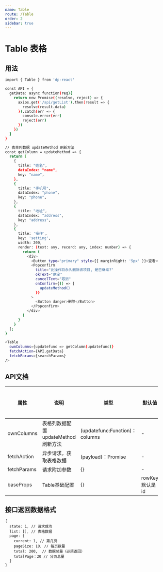 ```yaml
---
name: Table
route: /Table
order: 2
sidebar: true
---
```


# Table 表格

## 用法
```sh
import { Table } from 'dp-react'

const API = {
  getData: async function(req){
    return new Promise((resolve, reject) => {
      axios.get('/api/getList').then(result => {
        resolve(result.data)
      }).catch(err => {
        console.error(err)
        reject(err)
      })
    })
  }
}

// 表单列数据 updateMethod 刷新方法
const getColumn = updateMethod => {
  return [
    {
      title: "姓名",
      dataIndex: "name",
      key: "name",
    },
    {
      title: "手机号",
      dataIndex: "phone",
      key: "phone",
    },
    {
      title: "地址",
      dataIndex: "address",
      key: "address",
    },
    {
      title: '操作',
      key: 'setting',
      width: 200,
      render: (text: any, record: any, index: number) => {
        return (
          <div>
            <Button type="primary" style={{ marginRight: '5px' }}>查看</Button>
            <Popconfirm
              title="此操作将永久删除该项目, 是否继续?"
              okText="确定"
              cancelText="取消"
              onConfirm={() => {
                updateMethod()
              }}
            >
              <Button danger>删除</Button>
            </Popconfirm>
          </div>
        )
      }
    }
  ];
}

<Table
  ownColumns={updatefunc => getColumn(updatefunc)}
  fetchAction={API.getData}
  fetchParams={searchParams}
/>
```

## API文档
| 属性          | 说明                        | 类型                             | 默认值         | 是否必传 |
|-------------|---------------------------|--------------------------------|-------------|------|
| ownColumns  | 表格列数据配置 updateMethod 刷新方法 | (updatefunc:Function)： columns | -           | 是    |
| fetchAction | 异步请求，获取表格数据               | (payload)：Promise              | -           | 是    |
| fetchParams | 请求附加参数                    | {}                             | -           |      |
| baseProps   | Table基础配置                 | {}                             | rowKey默认是id |      |


## 接口返回数据格式
```
{
  state: 1, // 请求成功
  list: [], // 表格数据
  page: {
    current: 1, // 第几页
    pageSize: 10, // 每页数量
    total: 200,  // 数据总量（必须返回）
    totalPage：20 // 分页总量
  }
}
```


